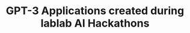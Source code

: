 ---
seoTitle: "Embark into the world of GPT-3 technology with AI applications created during AI Hackathons"
seoDescription: "Uncover GPT-3 magic with lablab.ai's inspiring AI applications! Experience OpenAI's GPT-3 prowess & innovative creations from our captivating AI Hackathons."
title: "GPT-3 Applications created during lablab AI Hackathons"
description: "Explore the capabilities of OpenAI's GPT-3 model and get inspired by amazing AI applications created by lablab.ai community during our AI Hackathons"
image: "https://imagedelivery.net/K11gkZF3xaVyYzFESMdWIQ/9af6d89e-41b1-4f70-3a9d-976e3e45fb00/full"
---